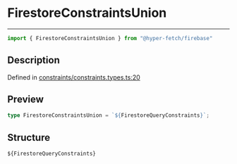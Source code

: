 

# FirestoreConstraintsUnion

<div class="api-docs__separator" data-reactroot="">

---

</div><div class="api-docs__import" data-reactroot="">

```ts
import { FirestoreConstraintsUnion } from "@hyper-fetch/firebase"
```

</div><div class="api-docs__section">

## Description

</div><div class="api-docs__description"><span class="api-docs__do-not-parse">



</span></div><p class="api-docs__definition">

Defined in [constraints/constraints.types.ts:20](https://github.com/BetterTyped/hyper-fetch/blob/cc329b91/packages/adapter-firebase/src/constraints/constraints.types.ts#L20)

</p><div class="api-docs__section">

## Preview

</div><div class="api-docs__preview type single">

```ts
type FirestoreConstraintsUnion = `${FirestoreQueryConstraints}`;
```

</div><div class="api-docs__section">

## Structure

</div><div class="api-docs__returns">

```ts
${FirestoreQueryConstraints}
```

</div>